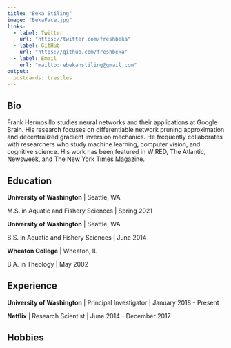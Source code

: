 ```yaml
---
title: "Beka Stiling"
image: "BekaFace.jpg"
links:
  - label: Twitter
    url: "https://twitter.com/freshbeka"
  - label: GitHub
    url: "https://github.com/freshbeka"
  - label: Email
    url: "mailto:rebekahstiling@gmail.com"
output:
  postcards::trestles
---
```

 
## Bio

Frank Hermosillo studies neural networks and their applications at Google 
Brain. His research focuses on differentiable network pruning approximation and 
decentralized gradient inversion mechanics. He frequently collaborates with 
researchers who study machine learning, computer vision, and cognitive science.
His work has been featured in WIRED, The Atlantic, Newsweek, and The New York 
Times Magazine.

## Education

**University of Washington** | Seattle, WA

M.S. in Aquatic and Fishery Sciences | Spring 2021

**University of Washington** | Seattle, WA

B.S. in Aquatic and Fishery Sciences | June 2014

**Wheaton College** | Wheaton, IL

B.A. in Theology | May 2002

## Experience

**University of Washington** | Principal Investigator | January 2018 - Present

**Netflix** | Research Scientist | June 2014 - December 2017

## Hobbies
